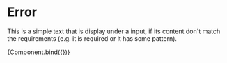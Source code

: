 
<Meta title="Elements/Messages" component={Error} />

# Error

This is a simple text that is display under a input, if its content don't match the requirements (e.g. it is required or it has some pattern).


<Canvas>
  <Story
    name="Error"
    args={{
      text: "I`m an error message.",
    }}
  >
    {Component.bind({})}
  </Story>
</Canvas>
